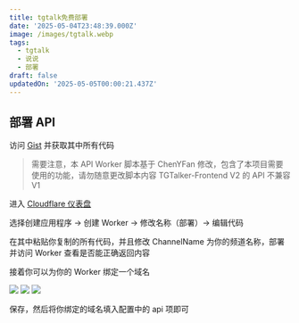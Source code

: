 ```yaml
---
title: tgtalk免费部署
date: '2025-05-04T23:48:39.000Z'
image: /images/tgtalk.webp
tags:
  - tgtalk
  - 说说
  - 部署
draft: false
updatedOn: '2025-05-05T00:00:21.437Z'
---
```


## 部署 API

访问 [Gist][1] 并获取其中所有代码

> 需要注意，本 API Worker 脚本基于 ChenYFan 修改，包含了本项目需要使用的功能，请勿随意更改脚本内容
> TGTalker-Frontend V2 的 API 不兼容 V1

进入 [Cloudflare 仪表盘][2]

选择创建应用程序 -> 创建 Worker -> 修改名称（部署）-> 编辑代码

在其中粘贴你复制的所有代码，并且修改 ChannelName 为你的频道名称，部署并访问 Worker 查看是否能正确返回内容

接着你可以为你的 Worker 绑定一个域名

![](/images/tgtalk/1.png)
![](/images/tgtalk/2.png)
![](/images/tgtalk/3.png)

保存，然后将你绑定的域名填入配置中的 api 项即可

[1]: https://gist.github.com/FloatSheep/55db67d9e8148149ebbcb0f9f6b0d901
[2]: https://dash.cloudflare.com
